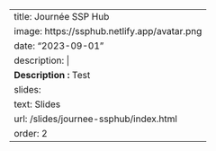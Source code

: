 
---
title: Journée SSP Hub
image: https://ssphub.netlify.app/avatar.png
date: "2023-09-01"
description: |
  <b>Description :</b> Test
slides:
  text: Slides
  url: /slides/journee-ssphub/index.html
order: 2
---
